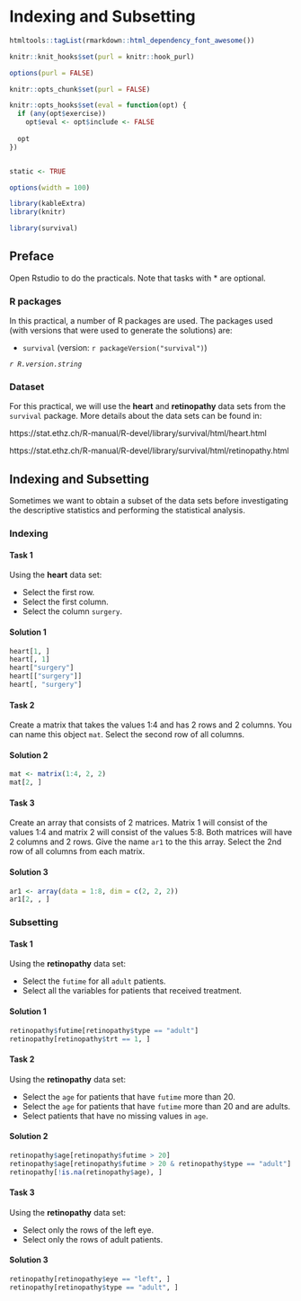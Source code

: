 # Indexing and Subsetting

```r
htmltools::tagList(rmarkdown::html_dependency_font_awesome())
```



```r
knitr::knit_hooks$set(purl = knitr::hook_purl)

options(purl = FALSE)

knitr::opts_chunk$set(purl = FALSE)
```

```r
knitr::opts_hooks$set(eval = function(opt) {
  if (any(opt$exercise))
    opt$eval <- opt$include <- FALSE
  
  opt
})


static <- TRUE

options(width = 100)

```


```r
library(kableExtra)
library(knitr)
```


```r
library(survival)
```


## Preface {data-progressive=FALSE}

Open Rstudio to do the practicals. Note that tasks with * are optional.

### R packages
In this practical, a number of R packages are used.
The packages used (with versions that were used to generate the solutions) are:

* `survival` (version: `r packageVersion("survival")`)

_`r R.version.string`_

### Dataset {.tabset .tabset-fade .tabset-pills}

For this practical, we will use the **heart** and **retinopathy** data sets from the `survival` package. More details about the data sets can be found in:

https://stat.ethz.ch/R-manual/R-devel/library/survival/html/heart.html

https://stat.ethz.ch/R-manual/R-devel/library/survival/html/retinopathy.html


## Indexing and Subsetting

Sometimes we want to obtain a subset of the data sets before investigating the descriptive statistics and performing the statistical analysis.

### Indexing {.tabset .tabset-fade .tabset-pills}

::: {.panel-tabset .nav-pills}

#### Task 1

Using the **heart** data set: \

* Select the first row. \
* Select the first column. \
* Select the column `surgery`.


#### Solution 1

```r
heart[1, ]
heart[, 1]
heart["surgery"]
heart[["surgery"]]
heart[, "surgery"]
```


::: 

::: {.panel-tabset .nav-pills}

#### Task 2

Create a matrix that takes the values 1:4 and has 2 rows and 2 columns. You can name this object `mat`. Select the second row of all columns.

#### Solution 2

```r
mat <- matrix(1:4, 2, 2)
mat[2, ]
```

:::

::: {.panel-tabset .nav-pills}


#### Task 3

Create an array that consists of 2 matrices. Matrix 1 will consist of the values 1:4 and matrix 2 will consist of the values 5:8. Both matrices will have 2 columns and 2 rows. Give the name `ar1` to the this array. Select the 2nd row of all columns from each matrix.

#### Solution 3

```r
ar1 <- array(data = 1:8, dim = c(2, 2, 2))
ar1[2, , ]
```
:::


### Subsetting {.tabset .tabset-fade .tabset-pills}

::: {.panel-tabset .nav-pills}

#### Task 1

Using the **retinopathy** data set: \

* Select the `futime` for all `adult` patients. \
* Select all the variables for patients that received treatment. \

#### Solution 1

```r
retinopathy$futime[retinopathy$type == "adult"]
retinopathy[retinopathy$trt == 1, ]
```

:::

::: {.panel-tabset .nav-pills}

#### Task 2

Using the **retinopathy** data set: \

* Select the `age` for patients that have `futime` more than 20. \
* Select the `age` for patients that have `futime` more than 20 and are adults. \
* Select patients that have no missing values in `age`.

#### Solution 2

```r
retinopathy$age[retinopathy$futime > 20]
retinopathy$age[retinopathy$futime > 20 & retinopathy$type == "adult"]
retinopathy[!is.na(retinopathy$age), ]
```


:::

::: {.panel-tabset .nav-pills}

#### Task 3

Using the **retinopathy** data set: \

* Select only the rows of the left eye.
* Select only the rows of adult patients.

#### Solution 3

```r
retinopathy[retinopathy$eye == "left", ]
retinopathy[retinopathy$type == "adult", ]
```

:::
